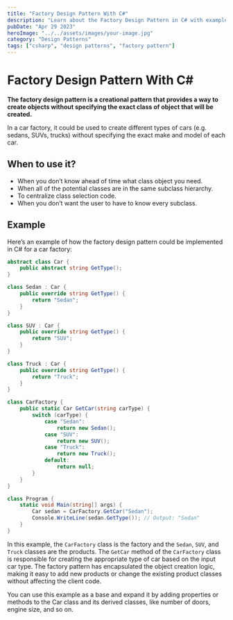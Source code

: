 ```yaml
---
title: "Factory Design Pattern With C#"
description: "Learn about the Factory Design Pattern in C# with examples."
pubDate: "Apr 29 2023"
heroImage: "../../assets/images/your-image.jpg"
category: "Design Patterns"
tags: ["csharp", "design patterns", "factory pattern"]
---
```


# Factory Design Pattern With C#

**The factory design pattern is a creational pattern that provides a way to create objects without specifying the exact class of object that will be created.**

In a car factory, it could be used to create different types of cars (e.g. sedans, SUVs, trucks) without specifying the exact make and model of each car.

## When to use it?

- When you don’t know ahead of time what class object you need.
- When all of the potential classes are in the same subclass hierarchy.
- To centralize class selection code.
- When you don’t want the user to have to know every subclass.

## Example

Here’s an example of how the factory design pattern could be implemented in C# for a car factory:

```csharp
abstract class Car {
    public abstract string GetType();
}

class Sedan : Car {
    public override string GetType() {
        return "Sedan";
    }
}

class SUV : Car {
    public override string GetType() {
        return "SUV";
    }
}

class Truck : Car {
    public override string GetType() {
        return "Truck";
    }
}

class CarFactory {
    public static Car GetCar(string carType) {
        switch (carType) {
            case "Sedan":
                return new Sedan();
            case "SUV":
                return new SUV();
            case "Truck":
                return new Truck();
            default:
                return null;
        }
    }
}

class Program {
    static void Main(string[] args) {
        Car sedan = CarFactory.GetCar("Sedan");
        Console.WriteLine(sedan.GetType()); // Output: "Sedan"
    }
}
```

In this example, the `CarFactory` class is the factory and the `Sedan`, `SUV`, and `Truck` classes are the products. The `GetCar` method of the `CarFactory` class is responsible for creating the appropriate type of car based on the input car type. The factory pattern has encapsulated the object creation logic, making it easy to add new products or change the existing product classes without affecting the client code.

You can use this example as a base and expand it by adding properties or methods to the Car class and its derived classes, like number of doors, engine size, and so on.
